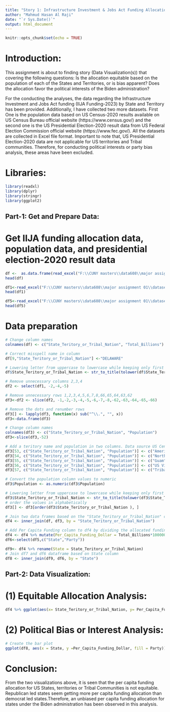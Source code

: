 ---
title: "Story 1: Infrastructure Investment & Jobs Act Funding Allocation"
author: "Mahmud Hasan Al Raji"
date: "`r Sys.Date()`"
output: html_document
---

```{r setup, include=FALSE}
knitr::opts_chunk$set(echo = TRUE)
```

# Introduction:

This assignment is about to finding story (Data Visualization(s)) that covering the following questions:
Is the allocation equitable based on the population of each of the States and Territories, or is bias apparent?
Does the allocation favor the political interests of the Biden administration?

For the conducting the analyses, the data regarding the Infrastructure Investment and Jobs Act funding (IIJA Funding-2023) by State and Territory has been provided. Additionally, I have collected two more datasets. First One is the population data based on US Census-2020 results available on US Census Bureau official website (https://www.census.gov/) and the second one is the US Presidential Election-2020 result data from US Federal Election Commission official website (https://www.fec.gov/). All the datasets are collected in Excel file format. Important to note that, US Presidential Election-2020 data are not applicable for US territories and Tribal communities. Therefore, for conducting political interests or party bias analysis, these areas have been excluded.

# Libraries:

```{r message=FALSE}
library(readxl)
library(dplyr)
library(stringr)
library(ggplot2)
```

## Part-1: Get and Prepare Data:

# Get IIJA funding allocation data, population data, and presidential election-2020 result data 

```{r}
df <-  as.data.frame(read_excel("F:\\CUNY masters\\data608\\major assignment 01\\datasets\\IIJA FUNDING AS OF MARCH 2023.xlsx"))
head(df)

df1<-read_excel("F:\\CUNY masters\\data608\\major assignment 01\\datasets\\NST-EST2022-POP.xlsx")
head(df1)

df5<-read_excel("F:\\CUNY masters\\data608\\major assignment 01\\datasets\\federalelections-2020.xlsx")
head(df5)
```

# Data preparation

```{r}
# Change column names
colnames(df) <- c("State_Teritory_or_Tribal_Nation", "Total_Billions")

# Correct misspell name in column
df[9,"State_Teritory_or_Tribal_Nation"] <-"DELAWARE"

# Lowering letter from uppercase to lowercase while keeping only first letter uppercase of word
df$State_Teritory_or_Tribal_Nation <- str_to_title(tolower(df$State_Teritory_or_Tribal_Nation))

# Remove unnecessary columns 2,3,4
df2 <- select(df1, -2,-4,-5)

# Remove unnecessary rows 1,2,3,4,5,6,7,8,66,65,64,63,62
df3<-df2 <- slice(df2, -1,-2,-3,-4,-5,-6,-7,-8,-62,-63,-64,-65,-66)

# Remove the dots and renumber rows
df3[] <- lapply(df3, function(x) sub("^\\.", "", x))
df3<-data.frame(df3)

# Change column names
colnames(df3) <- c("State_Teritory_or_Tribal_Nation", "Population")
df3<-slice(df3,-52)

# Add a teritory name and population in two columns. Data source US Census Bureau 2020  
df3[53, c("State_Teritory_or_Tribal_Nation", "Population")] <- c("American Samoa", 49710)
df3[54, c("State_Teritory_or_Tribal_Nation", "Population")] <- c("Northern Mariana Islands", 47329)
df3[55, c("State_Teritory_or_Tribal_Nation", "Population")] <- c("Guam", 153836)
df3[56, c("State_Teritory_or_Tribal_Nation", "Population")] <- c("US Virgin Islands", 87146)
df3[57, c("State_Teritory_or_Tribal_Nation", "Population")] <- c("Tribal Communities", 3700000)

# Convert the population column values to numeric
df3$Population <- as.numeric(df3$Population)

# Lowering letter from uppercase to lowercase while keeping only first letter uppercase of word
df3$State_Teritory_or_Tribal_Nation <- str_to_title(tolower(df3$State_Teritory_or_Tribal_Nation))
# order the values in alphabetically
df3[] <- df3[order(df3$State_Teritory_or_Tribal_Nation ), ]

# Join two data frames based on the "State_Teritory_or_Tribal_Nation" column 
df4 <- inner_join(df, df3, by = "State_Teritory_or_Tribal_Nation")

# Add Per Capita Funding column to df4 by dividing the allocated funding by the population
df4 <- df4 %>% mutate(Per_Capita_Funding_Dollar = Total_Billions*1000000000 /Population)
df6<-select(df5,c("State","Party"))

df9<- df4 %>% rename(State = State_Teritory_or_Tribal_Nation)
# Join df7 and df6 dataframe based on State column
df8 <- inner_join(df9, df6, by = "State")
```

## Part-2: Data Visualization:

# (1) Equitable Allocation Analysis:

```{r}
df4 %>% ggplot(aes(x= State_Teritory_or_Tribal_Nation, y= Per_Capita_Funding_Dollar)) + geom_bar(stat = "identity") + labs(title = "Unequitable Allocation of Per Capita Funding by State,Territory or Tribal Nation", x = "State,Territory or Tribal Nation",  y = "Per Capita Funding in Dollar") + geom_hline(yintercept = median(df4$Per_Capita_Funding_Dollar), color = "blue", linetype = "dashed") + theme(axis.text.x = element_text(angle = 90, hjust =1)) 
```


# (2) Political Bias or Interest Analysis:

```{r}
# Create the bar plot
ggplot(df8, aes(x = State, y =Per_Capita_Funding_Dollar, fill = Party)) + geom_bar(stat = "identity") + labs(title = "Unbiased Per Capita Funding Allocation For States By Biden Administration", x = "State", y = "Per_Capita_Funding_Dollar") + scale_fill_manual(values = c("blue", "red")) + theme_minimal() + theme(axis.text.x = element_text(angle = 90, hjust =1))

```

# Conclusion: 

From the two visualizations above, it is seen that the per capita funding allocation for US States, territories or Tribal Communities is not equitable. Republican led states seem getting more per capita funding allocation than democrat led states.Therefore, an unbiased per capita funding allocation for states under the Biden administration has been observed in this analysis.  





